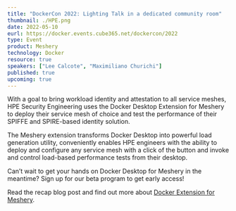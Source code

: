 ```yaml
---
title: "DockerCon 2022: Lighting Talk in a dedicated community room"
thumbnail: ./HPE.png
date: 2022-05-10
eurl: https://docker.events.cube365.net/dockercon/2022
type: Event
product: Meshery
technology: Docker
resource: true
speakers: ["Lee Calcote", "Maximiliano Churichi"]
published: true
upcoming: true
---
```



With a goal to bring workload identity and attestation to all service meshes, HPE Security Engineering uses the Docker Desktop Extension for Meshery to deploy their service mesh of choice and test the performance of their SPIFFE and SPIRE-based identity solution.

The Meshery extension transforms Docker Desktop into powerful load generation utility, conveniently enables HPE engineers with the ability to deploy and configure any service mesh with a click of the button and invoke and control load-based performance tests from their desktop.

Can’t wait to get your hands on Docker Desktop for Meshery in the meantime? Sign up for our <Link to="/docker-extension-meshery">beta program</Link> to get early access!

<p>
Read the recap <Link to="/blog/docker/extending-docker-with-meshery-spire-and-istio">blog</Link> post and find out more about <a href="https://layer5.io/docker-extension-meshery">Docker Extension for Meshery</a>. 
</p>